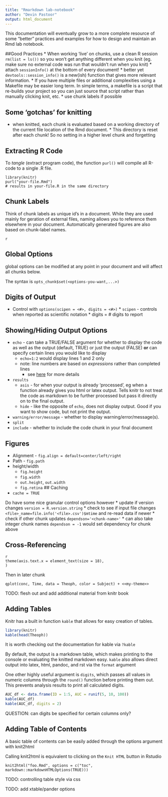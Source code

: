 ```yaml
---
title: "Rmarkdown lab-notebook"
author: "Devin Pastoor"
output: html_document
---
```



This documentation will eventually grow to a more complete resource of some "better" practices and examples for how to design and maintain an Rmd lab notebook.

##Good Practices
* When working 'live' on chunks, use a clean R session `rm(list = ls())` so you won't get anything different when you knit (eg. make sure no external code was run that wouldn't run when you knit)
* attach `sessionInfo()` at the bottom of every document!
  * better yet `devtools::session_info()` is a new(ish) function that gives more relevant information.
* If you have multiple files or additional complexities using a Makefile may be easier long term. In simple terms, a makefile is a script that re-builds your project so you can just source that script rather than manually clicking knit, etc.
* use chunk labels if possible


## Some 'gotchas' for knitting

* when knitted, each chunk is evaluated based on a working directory of the current file location of the Rmd document. 
        * This directory is reset after each chunk! So no setting in a higher level chunk and forgetting

## Extracting R Code
To *tangle* (extract program code), the function `purl()` will compile all R-code to a single .R file.

```
library(knitr)
purl("your-file.Rmd")
# results in your-file.R in the same directory
```

## Chunk Labels
Think of chunk labels as unique id's in a document. While they are used mainly for geration of external files, naming allows you to reference them elsewhere in your document. Automatically generated figures are also based on chunk-label names.

```
{r chunk_name, <additional options>}
```

## Global Options
global options can be modified at any point in your document and will affect all chunks below.

The syntax is `opts_chunk$set(<options-you-want,...>)`

## Digits of Output

* Control with `options(scipen = <#>, digits = <#>)`
        * `scipen` - controls when reported as scientific notation
        * digits = # digits to report

## Showing/Hiding Output Options
* `echo` - can take a TRUE/FALSE argument for whether to display the code as well as the output (default, TRUE) or just the output (FALSE) **or** can specify certain lines you would like to display
    - `echo=1:2` would display lines 1 and 2 only
    - note: line numbers are based on *expressions* rather than completed lines
        + see [here](http://stackoverflow.com/a/22274704/2773255) for more details
* `results`
    * `asis` - for when your output is already 'processed', eg when a function already gives you html or latex output. Tells knitr to not treat the code as markdown to be further processed but pass it directly on to the final output.
    * `hide` - like the opposite of `echo`, does not display output. Good if you want to show code, but not print the output.
* `warning/error/message` - whether to display warning/error/message(s).
* `split`
* `include` - whether to include the code chunk in your final document

## Figures
* Alignment - `fig.align = default=center/left/right`
* Path - `fig.path`
* height/width
  * `fig.height`
  * `fig.width`
  * `out.height`, `out.width`
  * `fig.retina` 
## Caching
* `cache = TRUE`

Do have some nice granular control options however
* update if version changes `version = R.version.string` 
* check to see if input file changes `<file>_name=file.info('<file>.csv')$mtime` and re-read data if newer
* check if other chunk updates `dependson='<chunk-name>'`
        * can also take integer chunk names `dependson = -1` would set dependency for chunk above

## Cross-Referencing

```
{r my-theme}
theme(axis.text.x = element_text(size = 18),
)
```

Then in later chunk
```
qplot(conc, Time, data = Theoph, color = Subject) + <<my-theme>>
```

TODO: flesh out and add additional material from knitr book

## Adding Tables

Knitr has a built in function `kable` that allows for easy creation of tables. 

```r
library(knitr)
kable(head(Theoph))
```

It is worth checking out the documentation for kable via `?kable`

By default, the output is a markdown table, which makes printing to the console or evaluating the knitted markdown easy. `kable` also allows direct output into latex, html, pandoc, and rst via the `format` argument

One other highly useful argument is `digits`, which passes all values in numeric columns through the `round()` function before printing them out. This prevents analysis results to print all calculated digits.

```r
AUC_df <- data.frame(ID = 1:5, AUC = runif(5, 10, 100))
kable(AUC_df)
kable(AUC_df, digits = 2)
```

QUESTION: can digits be specified for certain columns only?

## Adding Table of Contents
A basic table of contents can be easily added through the options argument with knit2html

Calling knit2html is equivalent to clicking on the `Knit HTML` button in Rstudio
```
knit2html("foo.Rmd", options = c("toc", markdown::markdownHTMLOptions(TRUE)))
```


TODO: controlling table style via css

TODO: add xtable/pander options
